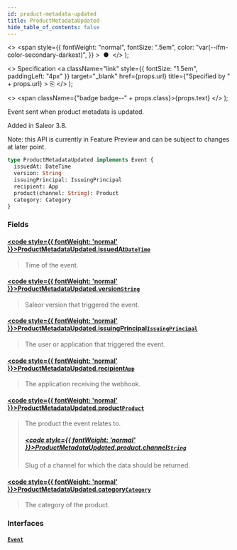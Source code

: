 ```yaml
---
id: product-metadata-updated
title: ProductMetadataUpdated
hide_table_of_contents: false
---
```


  <>
    <span
      style={{
        fontWeight: "normal",
        fontSize: ".5em",
        color: "var(--ifm-color-secondary-darkest)",
      }}
    >
      &nbsp;●&nbsp;
    </span>
  </>
);

  <>
    Specification
    <a
      className="link"
      style={{ fontSize: "1.5em", paddingLeft: "4px" }}
      target="\_blank"
      href={props.url}
      title={"Specified by " + props.url}
    >
      ⎘
    </a>
  </>
);

  <>
    <span className={"badge badge--" + props.class}>{props.text}</span>
  </>
);

Event sent when product metadata is updated.

Added in Saleor 3.8.

Note: this API is currently in Feature Preview and can be subject to changes at later point.

```graphql
type ProductMetadataUpdated implements Event {
  issuedAt: DateTime
  version: String
  issuingPrincipal: IssuingPrincipal
  recipient: App
  product(channel: String): Product
  category: Category
}
```

### Fields

#### [<code style={{ fontWeight: 'normal' }}>ProductMetadataUpdated.<b>issuedAt</b></code>](#)<Bullet />[`DateTime`](../../api-reference/scalars/date-time) <Badge class="secondary" text="scalar"/>

> Time of the event.

#### [<code style={{ fontWeight: 'normal' }}>ProductMetadataUpdated.<b>version</b></code>](#)<Bullet />[`String`](../../api-reference/scalars/string) <Badge class="secondary" text="scalar"/>

> Saleor version that triggered the event.

#### [<code style={{ fontWeight: 'normal' }}>ProductMetadataUpdated.<b>issuingPrincipal</b></code>](#)<Bullet />[`IssuingPrincipal`](../../api-reference/unions/issuing-principal) <Badge class="secondary" text="union"/>

> The user or application that triggered the event.

#### [<code style={{ fontWeight: 'normal' }}>ProductMetadataUpdated.<b>recipient</b></code>](#)<Bullet />[`App`](../../api-reference/objects/app) <Badge class="secondary" text="object"/>

> The application receiving the webhook.

#### [<code style={{ fontWeight: 'normal' }}>ProductMetadataUpdated.<b>product</b></code>](#)<Bullet />[`Product`](../../api-reference/objects/product) <Badge class="secondary" text="object"/>

> The product the event relates to.
>
> ##### [<code style={{ fontWeight: 'normal' }}>ProductMetadataUpdated.product.<b>channel</b></code>](#)<Bullet />[`String`](../../api-reference/scalars/string) <Badge class="secondary" text="scalar"/>
>
> Slug of a channel for which the data should be returned.

#### [<code style={{ fontWeight: 'normal' }}>ProductMetadataUpdated.<b>category</b></code>](#)<Bullet />[`Category`](../../api-reference/objects/category) <Badge class="secondary" text="object"/>

> The category of the product.

### Interfaces

#### [`Event`](../../api-reference/interfaces/event) <Badge class="secondary" text="interface"/>

>
